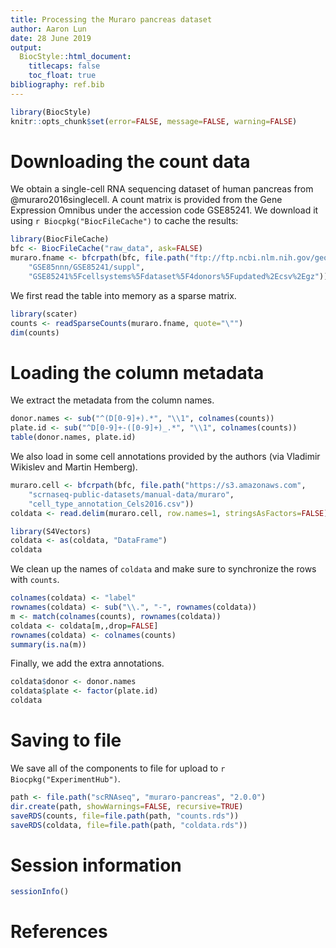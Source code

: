 ```yaml
---
title: Processing the Muraro pancreas dataset
author: Aaron Lun
date: 28 June 2019
output:
  BiocStyle::html_document:
    titlecaps: false
    toc_float: true
bibliography: ref.bib
---
```


```r
library(BiocStyle)
knitr::opts_chunk$set(error=FALSE, message=FALSE, warning=FALSE)
```

# Downloading the count data

We obtain a single-cell RNA sequencing dataset of human pancreas from @muraro2016singlecell.
A count matrix is provided from the Gene Expression Omnibus under the accession code GSE85241.
We download it using `r Biocpkg("BiocFileCache")` to cache the results:

```r
library(BiocFileCache)
bfc <- BiocFileCache("raw_data", ask=FALSE)
muraro.fname <- bfcrpath(bfc, file.path("ftp://ftp.ncbi.nlm.nih.gov/geo/series",
    "GSE85nnn/GSE85241/suppl",
    "GSE85241%5Fcellsystems%5Fdataset%5F4donors%5Fupdated%2Ecsv%2Egz"))
```

We first read the table into memory as a sparse matrix.

```r
library(scater)
counts <- readSparseCounts(muraro.fname, quote="\"")
dim(counts)
```

# Loading the column metadata

We extract the metadata from the column names.

```r
donor.names <- sub("^(D[0-9]+).*", "\\1", colnames(counts))
plate.id <- sub("^D[0-9]+-([0-9]+)_.*", "\\1", colnames(counts))
table(donor.names, plate.id)
```

We also load in some cell annotations provided by the authors (via Vladimir Wikislev and Martin Hemberg).

```r
muraro.cell <- bfcrpath(bfc, file.path("https://s3.amazonaws.com",
    "scrnaseq-public-datasets/manual-data/muraro",
    "cell_type_annotation_Cels2016.csv"))
coldata <- read.delim(muraro.cell, row.names=1, stringsAsFactors=FALSE)

library(S4Vectors)
coldata <- as(coldata, "DataFrame")
coldata
```

We clean up the names of `coldata` and make sure to synchronize the rows with `counts`.

```r
colnames(coldata) <- "label"
rownames(coldata) <- sub("\\.", "-", rownames(coldata))
m <- match(colnames(counts), rownames(coldata))
coldata <- coldata[m,,drop=FALSE]
rownames(coldata) <- colnames(counts)
summary(is.na(m))
```

Finally, we add the extra annotations.

```r
coldata$donor <- donor.names
coldata$plate <- factor(plate.id)
coldata
```

# Saving to file

We save all of the components to file for upload to `r Biocpkg("ExperimentHub")`.

```r
path <- file.path("scRNAseq", "muraro-pancreas", "2.0.0")
dir.create(path, showWarnings=FALSE, recursive=TRUE)
saveRDS(counts, file=file.path(path, "counts.rds"))
saveRDS(coldata, file=file.path(path, "coldata.rds"))
```

# Session information

```r
sessionInfo()
```

# References
